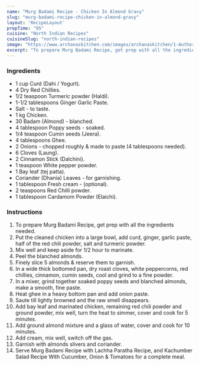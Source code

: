 ---
name: "Murg Badami Recipe - Chicken In Almond Gravy"
slug: "murg-badami-recipe-chicken-in-almond-gravy"
layout: 'RecipeLayout'
prepTime: "95"
cuisine: "North Indian Recipes"
cuisineSlug: "north-indian-recipes"
image: "https://www.archanaskitchen.com/images/archanaskitchen/1-Author/hema/Murg_Badami_original1.jpg"
excerpt: "To prepare Murg Badami Recipe, get prep with all the ingredients needed"
---

### Ingredients

- 1 cup Curd (Dahi / Yogurt).
- 4 Dry Red Chillies.
- 1/2 teaspoon Turmeric powder (Haldi).
- 1-1/2 tablespoons Ginger Garlic Paste.
- Salt - to taste.
- 1 kg Chicken.
- 30 Badam (Almond) - blanched.
- 4 tablespoon Poppy seeds - soaked.
- 1/4 teaspoon Cumin seeds (Jeera).
- 4 tablespoons Ghee.
- 2 Onions - chopped roughly & made to paste (4 tablespoons needed).
- 6 Cloves (Laung).
- 2 Cinnamon Stick (Dalchini).
- 1 teaspoon White pepper powder.
- 1 Bay leaf (tej patta).
- Coriander (Dhania) Leaves - for garnishing.
- 1 tablespoon Fresh cream - (optional).
- 2 teaspoons Red Chilli powder.
- 1 tablespoon Cardamom Powder (Elaichi).

### Instructions

1. To prepare Murg Badami Recipe, get prep with all the ingredients needed.
1. Put the cleaned chicken into a large bowl, add curd, ginger, garlic paste, half of the red chili powder, salt and turmeric powder.
1. Mix well and keep aside for 1/2  hour to marinate.
1. Peel the blanched almonds.
1. Finely slice 5 almonds & reserve them to garnish.
1. In a wide thick bottomed pan, dry roast cloves, white peppercorns, red chillies, cinnamon, cumin seeds, cool and grind to a fine powder.
1. In a mixer, grind together soaked poppy seeds and blanched almonds, make a smooth, fine paste.
1. Heat ghee in a heavy bottom pan and add onion paste.
1. Saute till lightly browned and the raw smell disappears.
1. Add bay leaf and marinated chicken, remaining red chili powder and ground powder, mix well, turn the heat to simmer, cover and cook for 5 minutes.
1. Add ground almond mixture and a glass of water, cover and cook for 10 minutes.
1. Add cream, mix well, switch off the gas.
1. Garnish with almonds slivers and coriander.
1. Serve Murg Badami Recipe with Lachha Paratha Recipe, and Kachumber Salad Recipe With Cucumber, Onion & Tomatoes for a complete meal.
